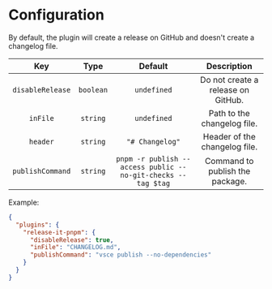 # Configuration


<Callout>
  By default, the plugin will create a release on GitHub and doesn't create a
  changelog file.
</Callout>

|       Key        |   Type    |                           Default                            |            Description             |
| :--------------: | :-------: | :----------------------------------------------------------: | :--------------------------------: |
| `disableRelease` | `boolean` |                         `undefined`                          | Do not create a release on GitHub. |
|     `inFile`     | `string`  |                         `undefined`                          |    Path to the changelog file.     |
|     `header`     | `string`  |                       `"# Changelog"`                        |   Header of the changelog file.    |
| `publishCommand` | `string`  | `pnpm -r publish --access public --no-git-checks --tag $tag` |  Command to publish the package.   |

Example:

```json
{
  "plugins": {
    "release-it-pnpm": {
      "disableRelease": true,
      "inFile": "CHANGELOG.md",
      "publishCommand": "vsce publish --no-dependencies"
    }
  }
}
```
